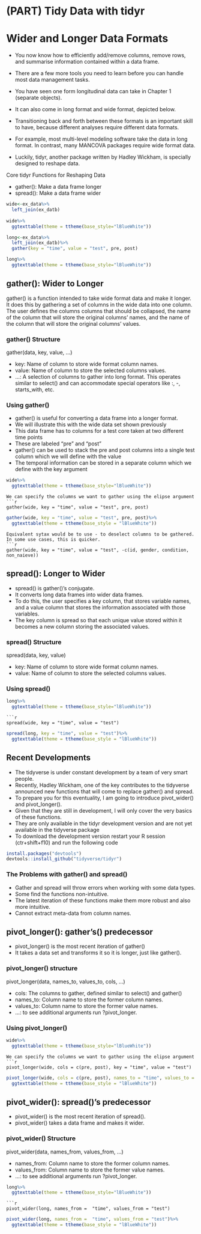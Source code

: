 # (PART) Tidy Data with tidyr {-}

# Wider and Longer Data Formats

- You now know how to efficiently add/remove columns, remove rows, and summarise information contained within a data frame. 
- There are a few more tools you need to learn before you can handle most data management tasks. 
- You have seen one form longitudinal data can take in  Chapter 1 (separate objects). 
- It can also come in long format and wide format, depicted below. 

- Transitioning back and forth between these formats is an important skill to have, because different analyses require different data formats. 
- For example, most multi-level modeling software take the data in long format. In contrast, many MANCOVA packages require wide format data. 
- Luckily, tidyr, another package written by Hadley Wickham, is specially designed to reshape data. 

<div class = activity>
<div class = activitytitle>
Core tidyr Functions for Reshaping Data</div>
- gather(): Make a data frame longer
- spread(): Make a data frame wider
</div>

```r
wide<-ex_data%>%
  left_join(ex_datb)
  
wide%>%
  ggtexttable(theme = ttheme(base_style="lBlueWhite"))
```

```r
long<-ex_data%>%
  left_join(ex_datb)%>%
  gather(key = "time", value = "test", pre, post)

long%>%
  ggtexttable(theme = ttheme(base_style="lBlueWhite"))
```



## gather(): Wider to Longer

gather() is a function intended to take wide format data and make it longer. It does this by gathering a set of columns in the wide data into one column. The user defines the columns columns that should be collapsed, the name of the column that will store the original columns' names, and the name of the column that will store the original columns' values. 

### gather() Structure
<div class = activity>
<div class = structure>

gather(data, key, value, ...)</div>

- key: Name of column to store wide format column names.
- value: Name of column to store the selected columns values.
- ...: A selection of columns to gather into long format. This operates similar to select() and can accommodate special operators like :, -, starts_with, etc.
</div>




### Using gather()
- gather() is useful for converting a data frame into a longer format.
- We will illustrate this with the wide data set shown previously
- This data frame has to columns for a test core taken at two different time points
- These are labeled "pre" and "post"
- gather() can be used to stack the pre and post columns into a single test column which we will define with the value
- The temporal information can be stored in a separate column which we define with the key argument

```r
wide%>%
  ggtexttable(theme = ttheme(base_style="lBlueWhite"))
```

```example
We can specify the columns we want to gather using the elipse argument
```r
gather(wide, key = "time", value = "test", pre, post)
```


```r
gather(wide, key = "time", value = "test", pre, post)%>%
  ggtexttable(theme = ttheme(base_style = "lBlueWhite"))
```
```example
Equivalent sytax would be to use - to deselect columns to be gathered. In some use cases, this is quicker.
```r
gather(wide, key = "time", value = "test", -c(id, gender, condition, non_naieve))
```
## spread(): Longer to Wider

- spread() is gather()'s conjugate. 
- It converts long data frames into wider data frames. 
- To do this, the user specifies a key column, that stores variable names, and a value column that stores the information associated with those variables. 
- The key column is spread so that each unique value stored within it becomes a new column storing the associated values. 

### spread() Structure
<div class = activity>
<div class = structure>

spread(data, key, value)</div>

- key: Name of column to store wide format column names.
- value: Name of column to store the selected columns values.
</div>

### Using spread()

```r
long%>%
  ggtexttable(theme = ttheme(base_style="lBlueWhite"))
```

```example
```r
spread(wide, key = "time", value = "test")
```


```r
spread(long, key = "time", value = "test")%>%
  ggtexttable(theme = ttheme(base_style = "lBlueWhite"))
```

## Recent Developments

- The tidyverse is under constant development by a team of very smart people. 
- Recently, Hadley Wickham, one of the key contributes to the tidyverse announced new functions that will come to replace gather() and spread.
- To prepare you for this eventuality, I am going to introduce pivot_wider() and pivot_longer().
- Given that they are still in development, I will only cover the very basics of these functions.
- They are only available in the tidyr development version and are not yet available in the tidyverse package
- To download the development version restart your R session (ctr+shift+f10) and run the following code


```r
install.packages("devtools")
devtools::install_github("tidyverse/tidyr")
```

### The Problems with gather() and spread()
- Gather and spread will throw errors when working with some data types.
- Some find the functions non-intuitive.
- The latest iteration of these functions make them more robust and also more intuitive.
- Cannot extract meta-data from column names.

## pivot_longer(): gather's() predecessor 
- pivot_longer() is the most recent iteration of gather()
- It takes a data set and transforms it so it is longer, just like gather().

### pivot_longer() structure
<div class = activity>
<div class = structure>

pivot_longer(data, names_to, values_to, cols, ...)</div>
- cols: The columns to gather, defined similar to select() and gather()
- names_to: Column name to store the former column names.
- values_to: Column name to store the former value names.
- ...: to see additional arguments run ?pivot_longer.
</div>


### Using pivot_longer()

```r
wide%>%
  ggtexttable(theme = ttheme(base_style="lBlueWhite"))
```

```example
We can specify the columns we want to gather using the elipse argument
```r
pivot_longer(wide, cols = c(pre, post), key = "time", value = "test")
```


```r
pivot_longer(wide, cols = c(pre, post), names_to = "time", values_to = "test")%>%
  ggtexttable(theme = ttheme(base_style = "lBlueWhite"))
```

## pivot_wider(): spread()'s predecessor
- pivot_wider() is the most recent iteration of spread().
- pivot_wider() takes a data frame and makes it wider.

### pivot_wider() Structure
<div class = activity>
<div class = structure>

pivot_wider(data, names_from, values_from, ...)</div>
- names_from: Column name to store the former column names.
- values_from: Column name to store the former value names.
- ...: to see additional arguments run ?pivot_longer.
</div>


```r
long%>%
  ggtexttable(theme = ttheme(base_style="lBlueWhite"))
```

```example
```r
pivot_wider(long, names_from =  "time", values_from = "test")
```


```r
pivot_wider(long, names_from =  "time", values_from = "test")%>%
  ggtexttable(theme = ttheme(base_style = "lBlueWhite"))
```
